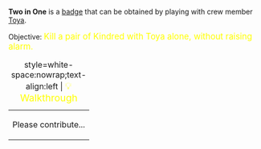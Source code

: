 '''Two in One''' is a [[Badges|badge]] that can be obtained by playing with crew member [[Toya_of_Iga|Toya]].

Objective: <big style="color:yellow">Kill a pair of Kindred with Toya alone, without raising alarm.</big>

{| class="mw-collapsible mw-collapsed"
|+ style=white-space:nowrap;text-align:left | <big style="color:yellow">💡 Walkthrough</big>
|-
| Please contribute...
|}